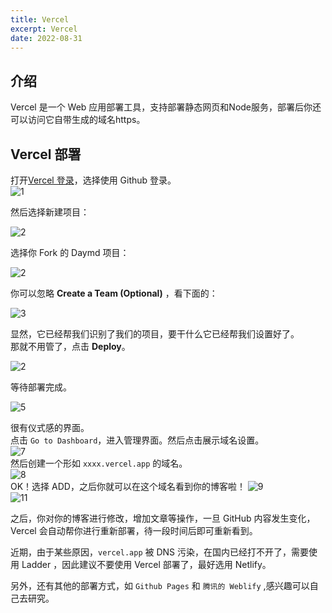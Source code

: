 ```yaml
---
title: Vercel
excerpt: Vercel
date: 2022-08-31
---
```


## 介绍

Vercel 是一个 Web 应用部署工具，支持部署静态网页和Node服务，部署后你还可以访问它自带生成的域名https。

## Vercel 部署

打开[Vercel 登录](https://vercel.com/login)，选择使用 Github 登录。  
![1](https://jetzihan-img.oss-cn-beijing.aliyuncs.com/blog/20220725145225.png)  

然后选择新建项目：  

![2](https://jetzihan-img.oss-cn-beijing.aliyuncs.com/blog/1661914989167.png)  

选择你 Fork 的 Daymd 项目：  

![2](https://jetzihan-img.oss-cn-beijing.aliyuncs.com/blog/1661915066184.png)  

你可以忽略 **Create a Team (Optional)** ，看下面的：  

![3](https://jetzihan-img.oss-cn-beijing.aliyuncs.com/blog/20220831110505.png)  

显然，它已经帮我们识别了我们的项目，要干什么它已经帮我们设置好了。  
那就不用管了，点击 **Deploy**。  

![2](https://jetzihan-img.oss-cn-beijing.aliyuncs.com/blog/20220831110552.png)

等待部署完成。  

![5](https://jetzihan-img.oss-cn-beijing.aliyuncs.com/blog/20220831110726.png)  

很有仪式感的界面。  
点击 `Go to Dashboard`，进入管理界面。然后点击展示域名设置。  
![7](https://jetzihan-img.oss-cn-beijing.aliyuncs.com/blog/1658732581412.png)  
然后创建一个形如 `xxxx.vercel.app` 的域名。  
![8](https://jetzihan-img.oss-cn-beijing.aliyuncs.com/blog/20220725150427.png)  
OK！选择 ADD，之后你就可以在这个域名看到你的博客啦！
![9](https://jetzihan-img.oss-cn-beijing.aliyuncs.com/blog/20220725150523.png)  
![11](https://jetzihan-img.oss-cn-beijing.aliyuncs.com/blog/1658732793550.png)

之后，你对你的博客进行修改，增加文章等操作，一旦 GitHub 内容发生变化， Vercel 会自动帮你进行重新部署，待一段时间后即可重新看到。  

<Danger>近期，由于某些原因，`vercel.app` 被 DNS 污染，在国内已经打不开了，需要使用 Ladder ，因此建议不要使用 Vercel 部署了，最好选用 Netlify。</Danger>

另外，还有其他的部署方式，如 `Github Pages` 和 `腾讯的 Weblify` ,感兴趣可以自己去研究。  
